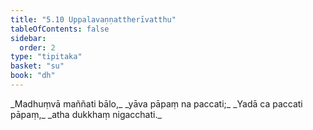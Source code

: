 ```yaml
---
title: "5.10 Uppalavaṇṇattherīvatthu"
tableOfContents: false
sidebar:
  order: 2
type: "tipitaka"
basket: "su"
book: "dh"
---
```



<DynamicBreadcrumb />

<Division number="69" book="dh" bookNo="18" page="23">

<Paragraph number="74" type="verses" book="dh">
_Madhuṃvā maññati bālo,_  
_yāva pāpaṃ na paccati;_  
_Yadā ca paccati pāpaṃ,_  
_atha dukkhaṃ nigacchati._
</Paragraph>
</Division>